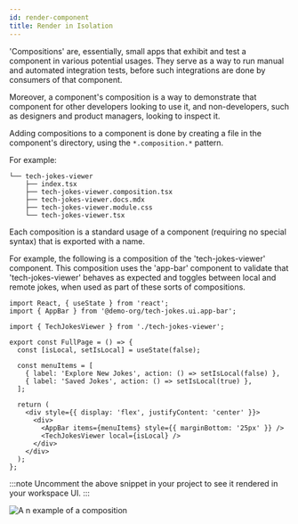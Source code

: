 ```yaml
---
id: render-component
title: Render in Isolation
---
```


'Compositions' are, essentially, small apps that exhibit and test a component in various potential usages.
They serve as a way to run manual and automated integration tests, before such integrations are done by consumers of that component.

Moreover, a component's composition is a way to demonstrate that component for other developers looking to use it, and non-developers, such as designers and product managers, looking to inspect it.

Adding compositions to a component is done by creating a file in the component's directory, using the `*.composition.*` pattern.

For example:

```{3}
└── tech-jokes-viewer
    ├── index.tsx
    ├── tech-jokes-viewer.composition.tsx
    ├── tech-jokes-viewer.docs.mdx
    ├── tech-jokes-viewer.module.css
    └── tech-jokes-viewer.tsx
```

Each composition is a standard usage of a component (requiring no special syntax) that is exported with a name.

For example, the following is a composition of the 'tech-jokes-viewer' component.
This composition uses the 'app-bar' component to validate that 'tech-jokes-viewer' behaves as expected and toggles between local and remote jokes, when used as part of these sorts of compositions.

```tsx title="tech-jokes-viewer.composition.tsx"
import React, { useState } from 'react';
import { AppBar } from '@demo-org/tech-jokes.ui.app-bar';

import { TechJokesViewer } from './tech-jokes-viewer';

export const FullPage = () => {
  const [isLocal, setIsLocal] = useState(false);

  const menuItems = [
    { label: 'Explore New Jokes', action: () => setIsLocal(false) },
    { label: 'Saved Jokes', action: () => setIsLocal(true) },
  ];

  return (
    <div style={{ display: 'flex', justifyContent: 'center' }}>
      <div>
        <AppBar items={menuItems} style={{ marginBottom: '25px' }} />
        <TechJokesViewer local={isLocal} />
      </div>
    </div>
  );
};
```

:::note
Uncomment the above snippet in your project to see it rendered in your workspace UI.
:::

![A n example of a composition](/img/compositions_demo.png)
